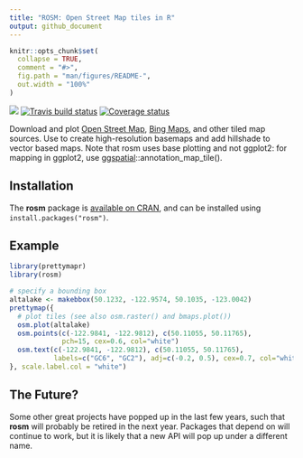 ```yaml
---
title: "ROSM: Open Street Map tiles in R"
output: github_document
---
```


<!-- README.md is generated from README.Rmd. Please edit that file -->

```r
knitr::opts_chunk$set(
  collapse = TRUE,
  comment = "#>",
  fig.path = "man/figures/README-",
  out.width = "100%"
)
```

[![](http://cranlogs.r-pkg.org/badges/rosm)](https://cran.r-project.org/package=rosm)  [![Travis build status](https://travis-ci.org/paleolimbot/rosm.svg?branch=master)](https://travis-ci.org/paleolimbot/rosm) [![Coverage status](https://codecov.io/gh/paleolimbot/rosm/branch/master/graph/badge.svg)](https://codecov.io/github/paleolimbot/rosm?branch=master)

Download and plot [Open Street Map](http://www.openstreetmap.org/), [Bing Maps](http://www.bing.com/maps), and other tiled map sources. Use to create high-resolution basemaps and add hillshade to vector based maps. Note that rosm uses base plotting and not ggplot2: for mapping in ggplot2, use [ggspatial](https://github.com/paleolimbot/ggspatial)::annotation_map_tile().

## Installation

The **rosm** package is [available on CRAN](https://cran.r-project.org/package=rosm), and can be installed using `install.packages("rosm")`.

## Example

```r
library(prettymapr)
library(rosm)

# specify a bounding box
altalake <- makebbox(50.1232, -122.9574, 50.1035, -123.0042)
prettymap({
  # plot tiles (see also osm.raster() and bmaps.plot())
  osm.plot(altalake)
  osm.points(c(-122.9841, -122.9812), c(50.11055, 50.11765), 
             pch=15, cex=0.6, col="white")
  osm.text(c(-122.9841, -122.9812), c(50.11055, 50.11765), 
           labels=c("GC6", "GC2"), adj=c(-0.2, 0.5), cex=0.7, col="white")
}, scale.label.col = "white")
```


## The Future?

Some other great projects have popped up in the last few years, such that **rosm** will probably be retired in the next year. Packages that depend on will continue to work, but it is likely that a new API will pop up under a different name.
